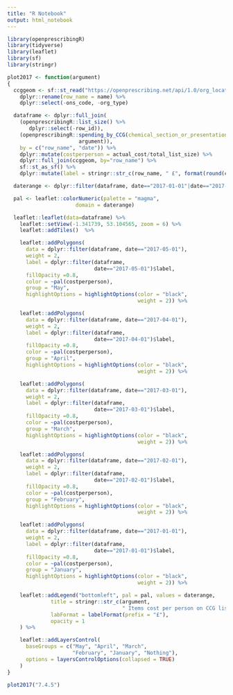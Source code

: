 ```yaml
---
title: "R Notebook"
output: html_notebook
---
```


```r
library(openprescribingR)
library(tidyverse)
library(leaflet)
library(sf)
library(stringr)

plot2017 <- function(argument)
{
  ccggeom <- sf::st_read("https://openprescribing.net/api/1.0/org_location/?org_type=ccg") %>%
    dplyr::rename(row_name = name) %>%
    dplyr::select(-ons_code, -org_type)

  dataframe <- dplyr::full_join(
    (openprescribingR::list_size() %>%
       dplyr::select(-row_id)),
    (openprescribingR::spending_by_CCG(chemical_section_or_presentation_code =
                       argument)),
    by = c("row_name", "date")) %>%
    dplyr::mutate(costperperson = actual_cost/total_list_size) %>%
    dplyr::full_join(ccggeom, by="row_name") %>%
    sf::st_as_sf() %>%
    dplyr::mutate(label = stringr::str_c(row_name, " £", format(round(costperperson, 2), nsmall = 2)))

  daterange <- dplyr::filter(dataframe, date=="2017-01-01"|date=="2017-02-01"|date=="2017-03-01"|date=="2017-04-01"|date=="2017-05-01")$costperperson

  pal <- leaflet::colorNumeric(palette = "magma",
                      domain = daterange)

  leaflet::leaflet(data=dataframe) %>%
    leaflet::setView(-1.341739, 53.104565, zoom = 6) %>%
    leaflet::addTiles()  %>%

    leaflet::addPolygons(
      data = dplyr::filter(dataframe, date=="2017-05-01"),
      weight = 2,
      label = dplyr::filter(dataframe,
                            date=="2017-05-01")$label,
      fillOpacity =0.8,
      color = ~pal(costperperson),
      group = "May",
      highlightOptions = highlightOptions(color = "black",
                                          weight = 2)) %>%

    leaflet::addPolygons(
      data = dplyr::filter(dataframe, date=="2017-04-01"),
      weight = 2,
      label = dplyr::filter(dataframe,
                            date=="2017-04-01")$label,
      fillOpacity =0.8,
      color = ~pal(costperperson),
      group = "April",
      highlightOptions = highlightOptions(color = "black",
                                          weight = 2)) %>%

    leaflet::addPolygons(
      data = dplyr::filter(dataframe, date=="2017-03-01"),
      weight = 2,
      label = dplyr::filter(dataframe,
                            date=="2017-03-01")$label,
      fillOpacity =0.8,
      color = ~pal(costperperson),
      group = "March",
      highlightOptions = highlightOptions(color = "black",
                                          weight = 2)) %>%

    leaflet::addPolygons(
      data = dplyr::filter(dataframe, date=="2017-02-01"),
      weight = 2,
      label = dplyr::filter(dataframe,
                            date=="2017-02-01")$label,
      fillOpacity =0.8,
      color = ~pal(costperperson),
      group = "February",
      highlightOptions = highlightOptions(color = "black",
                                          weight = 2)) %>%

    leaflet::addPolygons(
      data = dplyr::filter(dataframe, date=="2017-01-01"),
      weight = 2,
      label = dplyr::filter(dataframe,
                            date=="2017-01-01")$label,
      fillOpacity =0.8,
      color = ~pal(costperperson),
      group = "January",
      highlightOptions = highlightOptions(color = "black",
                                          weight = 2)) %>%

    leaflet::addLegend("bottomleft", pal = pal, values = daterange,
              title = stringr::str_c(argument,
                                     " Items cost per person on CCG list"),
              labFormat = labelFormat(prefix = "£"),
              opacity = 1
    ) %>%

    leaflet::addLayersControl(
      baseGroups = c("May", "April", "March",
                     "February", "January", "Nothing"),
      options = layersControlOptions(collapsed = TRUE)
    )
}

plot2017("7.4.5")
```
